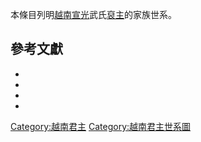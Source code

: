 本條目列明[[越南|越南]][[宣光省|宣光]]武氏[[裒主|裒主]]的家族世系。
<center>
{{chart/start}}
{{chart| |,|-|-|-|.| |}}
{{chart| AAA | | BBB |AAA=<sup>(1)</sup>'''[[武文淵|慶陽侯]]'''<br>武文淵<br>？-'''1527-？'''|BBB=<sup>(2)</sup>'''[[武文密|嘉國公]]'''<br>武文密<br>？-'''？-1551-？'''}}
{{chart| |,|-|-|-|(| |}}
{{chart| AAA | | BBB |AAA=□|BBB=<sup>(3)</sup>'''[[武公紀|仁郡公]]'''<br>武公紀<br>？-'''？-1573-？'''}}
{{chart| |)|-|-|-|.| |}}
{{chart| AAA | | BBB |AAA=□|BBB=<sup>(4)</sup>'''[[武德恭|和郡公]]'''<br>武德恭<br>？-'''？-1593-？'''}}
{{chart| |!| | | | | |}}
{{chart| AAA | | | | |AAA=<sup>(5)</sup>'''[[武公悳|宗郡公]]'''<br>武公悳<br>？-'''？-1669'''}}
{{chart| |!| | | | | |}}
{{chart| AAA | | | | |AAA=<sup>(6)</sup>'''[[武公俊|寬郡公]]'''<br>武公俊<br>？-'''1669-1689'''}}
{{chart/end}}
</center>

==參考文獻==
*{{ja}}{{zh}}{{cite book|title=《[[大越史記全書|大越史記全書]]》|author=[[吳士連|吳士連]]等|others=[[陳荊和|陳荊和]]編校|location=[[東京都|東京都]][[文京區|文京區]]本鄉|publisher=[[東京大學|東京大學]]東洋文化硏究所附屬東洋學文獻センター（[[昭和|昭和]]59－61年）（1984－1986）}}
* {{zh-hans}}{{cite book|title=《[[欽定越史通鑑綱目|欽定越史通鑑綱目]]》|author=[[潘清簡|潘清簡]]|publisher=阮朝國史館|}}
* {{zh-hant}}{{cite book|title=《[[明實錄|明實錄]]·世宗肅皇帝實錄》|author=[[徐階|徐階]]等}}
* {{zh-hant}}{{cite book|title=《[[殊域周咨錄|殊域周咨錄]]》|author=[[嚴從簡|嚴從簡]]}}

{{裒主}}

[[Category:越南君主|Category:越南君主]]
[[Category:越南君主世系圖|Category:越南君主世系圖]]